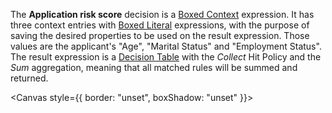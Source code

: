 
<Meta title="Use cases/Loan Originations/Application Risk Score" />

The **Application risk score** decision is a
[Boxed Context](/docs/boxed-expressions-context--overview) expression.
It has three context entries with [Boxed Literal](/docs/boxed-expressions-literal--overview)
expressions, with the purpose of saving the desired
properties to be used on the result expression. Those values are the applicant's
"Age", "Marital Status" and "Employment Status". The result expression is a
[Decision Table](/docs/boxed-expressions-decision-table--overview) with
the _Collect_ Hit Policy and the _Sum_ aggregation,
meaning that all matched rules will be summed and returned.

<Canvas style={{ border: "unset", boxShadow: "unset" }}>
  <ApplicationRiskScore />
</Canvas>
